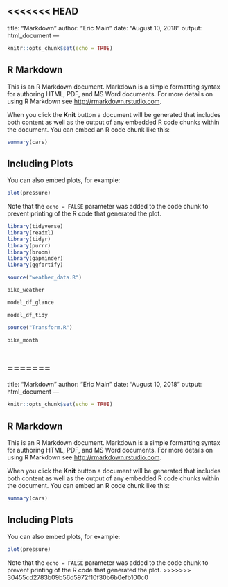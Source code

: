 <<<<<<< HEAD
---
title: "Markdown"
author: "Eric Main"
date: "August 10, 2018"
output: html_document
---

```r
knitr::opts_chunk$set(echo = TRUE)
```

## R Markdown

This is an R Markdown document. Markdown is a simple formatting syntax for authoring HTML, PDF, and MS Word documents. For more details on using R Markdown see <http://rmarkdown.rstudio.com>.

When you click the **Knit** button a document will be generated that includes both content as well as the output of any embedded R code chunks within the document. You can embed an R code chunk like this:

```r
summary(cars)
```

## Including Plots

You can also embed plots, for example:

```r
plot(pressure)
```

Note that the `echo = FALSE` parameter was added to the code chunk to prevent printing of the R code that generated the plot.

```r
library(tidyverse)
library(readxl)
library(tidyr)
library(purrr)
library(broom)
library(gapminder)
library(ggfortify)

```


```r

source("weather_data.R")

bike_weather


```

```r
model_df_glance

```


```r
model_df_tidy

```


```r
source("Transform.R")

```

```r
bike_month
```

```r

```

=======
---
title: "Markdown"
author: "Eric Main"
date: "August 10, 2018"
output: html_document
---

```r
knitr::opts_chunk$set(echo = TRUE)
```

## R Markdown

This is an R Markdown document. Markdown is a simple formatting syntax for authoring HTML, PDF, and MS Word documents. For more details on using R Markdown see <http://rmarkdown.rstudio.com>.

When you click the **Knit** button a document will be generated that includes both content as well as the output of any embedded R code chunks within the document. You can embed an R code chunk like this:

```r
summary(cars)
```

## Including Plots

You can also embed plots, for example:

```r
plot(pressure)
```

Note that the `echo = FALSE` parameter was added to the code chunk to prevent printing of the R code that generated the plot.
>>>>>>> 30455cd2783b09b56d5972f10f30b6b0efb100c0

